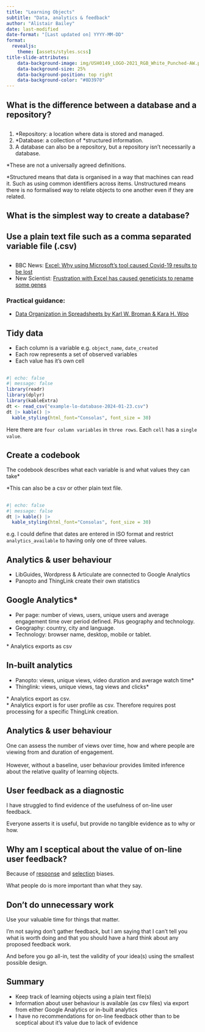 ```yaml
---
title: "Learning Objects"
subtitle: "Data, analytics & feedback"
author: "Alistair Bailey"
date: last-modified
date-format: "[Last updated on] YYYY-MM-DD" 
format: 
  revealjs:
    theme: [assets/styles.scss]
title-slide-attributes:
    data-background-image: img/USH0149_LOGO-2021_RGB_White_Punched-AW.png
    data-background-size: 25%
    data-background-position: top right
    data-background-color: "#8D3970"
---
```


## What is the difference between a [database]{.vonrestoff} and a [repository]{.vonrestoff}? {.center}

##  {#slide2-id .center data-menu-title="Repositories and Databases"}

1.  [\*]{.highlight}Repository: a location where data is stored and managed.
2.  [\*]{.highlight}Database: a collection of [\*]{.highlight2}structured information.
3.  A database can also be a repository, but a repository isn't necessarily a database.

[[\*]{.highlight}These are not a universally agreed definitions.]{.small}

[[*]{.highlight2}Structured means that data is organised in a way that machines can read it. Such as using common identifiers across items. Unstructured means there is no formalised way to relate objects to one another even if they are related.]{.small}

## What is the simplest way to create a database? {.center}

## Use a [plain text file]{.vonrestoff} such as a comma separated variable file (.csv) {.center}

##  {#slide4-id data-menu-title="Swole CSV vs Cheems Excel" background-image="img/Screenshot-2024-01-22.png" background-size="contain" fig-alt="A meme with Swole Dog as CSV and Cheems Dog as Excel"}

##  {#slide5-id data-menu-title="Swole CSV as a database" background-image="img/csv-2024-01-23.png" background-size="contain" fig-alt="A meme with Swole Dog as CSV saying he can be an Access database"}

## {#slide6-id data-menu-title="Excel fails and how to avoid them" .center}

- BBC News: [Excel: Why using Microsoft's tool caused Covid-19 results to be lost](https://www.bbc.co.uk/news/technology-54423988)
- New Scientist: [Frustration with Excel has caused geneticists to rename some genes](https://www.newscientist.com/article/mg24732961-400-frustration-with-excel-has-caused-geneticists-to-rename-some-genes/)

### Practical guidance: 

- [Data Organization in Spreadsheets by Karl W. Broman & Kara H. Woo](https://www.tandfonline.com/doi/full/10.1080/00031305.2017.1375989)

## Tidy data {.center}

-   Each column is a variable e.g. `object_name`, `date_created`
-   Each row represents a set of observed variables
-   Each value has it's own cell

##  {#slide8-id .center data-menu-title="An example of a tidy table"}

```r
#| echo: false
#| message: false
library(readr)
library(dplyr)
library(kableExtra)
dt <- read_csv("example-lo-database-2024-01-23.csv") 
dt |> kable() |> 
  kable_styling(html_font="Consolas", font_size = 30)
```

Here there are `four column variables` in `three rows`. Each `cell` has a `single value`.

## Create a [codebook]{.vonrestoff} {.center}

The codebook describes what each variable is and what values they can take[*]{.highlight}

[[*]{.highlight}This can also be a csv or other plain text file.]{.small}

##  {#slide10-id .center data-menu-title="Tidy table revisited"}

```r
#| echo: false
#| message: false
dt |> kable() |> 
  kable_styling(html_font="Consolas", font_size = 30)
```

e.g. I could define that dates are entered in ISO format and restrict `analytics_available` to having only one of three values.

## Analytics & user behaviour {.center}

-   LibGuides, Wordpress & Articulate are connected to [Google Analytics]{.vonrestoff}\
-   Panopto and ThingLink create their own statistics

## Google Analytics[\*]{.highlight} {.center}

-   [Per page:]{.vonrestoff} number of views, users, unique users and average engagement time over period defined. Plus geography and technology.
-   [Geography:]{.vonrestoff} country, city and language.
-   [Technology:]{.vonrestoff} browser name, desktop, mobile or tablet.

[[\*]{.highlight} Analytics exports as csv]{.small}

## In-built analytics {.center}

-   [Panopto:]{.vonrestoff} views, unique views, video duration and average watch time[\*]{.highlight2}
-   [Thinglink:]{.vonrestoff} views, unique views, tag views and clicks[\*]{.highlight}

[[\*]{.highlight2} Analytics export as csv.]{.small}<br> [[\*]{.highlight} Analytics export is for user profile as csv. Therefore requires post processing for a specific ThingLink creation.]{.small}

## Analytics & user behaviour {.center}

One can assess the number of views over time, how and where people are viewing from and duration of engagement.<br><br> However, without a baseline, user behaviour provides limited inference about the relative quality of learning objects.

## User feedback as a [diagnostic]{.vonrestoff} {.center}

I have struggled to find evidence of the usefulness of on-line user feedback.

Everyone asserts it is useful, but provide no tangible evidence as to why or how.

## Why am I sceptical about the value of on-line user feedback? {.center}

Because of [response](https://en.wikipedia.org/wiki/Response_bias) and [selection](https://en.wikipedia.org/wiki/Selection_bias) biases.

What people do is more important than what they say.

## Don't do unnecessary work {.center}

Use your valuable time for things that matter.

[I'm not saying don't gather feedback,]{.vonrestoff} but I am saying that I can't tell you what is worth doing and that you should have a hard think about any proposed feedback work.

And before you go all-in, [test the validity of your idea(s) using the smallest possible design.]{.vonrestoff}

## Summary {.center}

- Keep track of learning objects using a plain text file(s)
- Information about user behaviour is available (as csv files) via export from either Google Analytics or in-built analytics 
- I have no recommendations for on-line feedback other than to be sceptical about it's value due to lack of evidence

